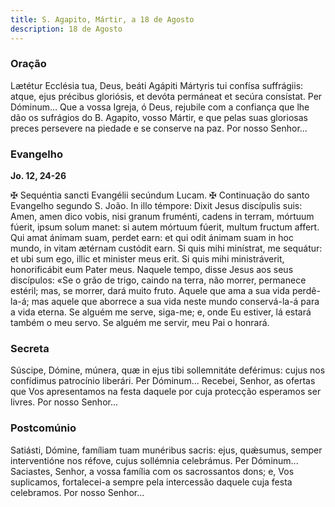 ```yaml
---
title: S. Agapito, Mártir, a 18 de Agosto
description: 18 de Agosto
---
```


### Oração

<div class="side-by-side not-content">
  <span>
    Lætétur Ecclésia tua, Deus, beáti Agápiti Mártyris tui confísa suffrágiis: atque, ejus précibus
    gloriósis, et devóta permáneat et secúra consístat. Per Dóminum...
  </span>
  <span>
    Que a vossa Igreja, ó Deus, rejubile com a confiança que lhe dão os sufrágios do B. Agapito,
    vosso Mártir, e que pelas suas gloriosas preces persevere na piedade e se conserve na paz. Por
    nosso Senhor...
  </span>
</div>

### Evangelho

**Jo. 12, 24-26**

<div class="side-by-side not-content">
  <span>
    <span class="text-red-500">✠</span> Sequéntia sancti Evangélii secúndum Lucam.
  </span>
  <span>
    <span class="text-red-500">✠</span> Continuação do santo Evangelho segundo S. João.
  </span>
  <span>
    In illo témpore: Dixit Jesus discípulis suis: Amen, amen dico vobis, nisi granum fruménti,
    cadens in terram, mórtuum fúerit, ipsum solum manet: si autem mórtuum fúerit, multum fructum
    affert. Qui amat ánimam suam, perdet earn: et qui odit ánimam suam in hoc mundo, in vitam
    ætérnam custódit earn. Si quis mihi minístrat, me sequátur: et ubi sum ego, illic et minister
    meus erit. Si quis mihi ministráverit, honorificábit eum Pater meus.
  </span>
  <span>
    Naquele tempo, disse Jesus aos seus discípulos: «Se o grão de trigo, caindo na terra, não
    morrer, permanece estéril; mas, se morrer, dará muito fruto. Aquele que ama a sua vida
    perdê-la-á; mas aquele que aborrece a sua vida neste mundo conservá-la-á para a vida eterna. Se
    alguém me serve, siga-me; e, onde Eu estiver, lá estará também o meu servo. Se alguém me servir,
    meu Pai o honrará.
  </span>
</div>

### Secreta

<div class="side-by-side not-content">
  <span>
    Súscipe, Dómine, múnera, quæ in ejus tibi sollemnitáte deférimus: cujus nos confídimus
    patrocínio liberári. Per Dóminum...
  </span>
  <span>
    Recebei, Senhor, as ofertas que Vos apresentamos na festa daquele por cuja protecção esperamos
    ser livres. Por nosso Senhor...
  </span>
</div>

### Postcomúnio

<div class="side-by-side not-content">
  <span>
    Satiásti, Dómine, famíliam tuam munéribus sacris: ejus, quǽsumus, semper interventióne nos
    réfove, cujus sollémnia celebrámus. Per Dóminum...
  </span>
  <span>
    Saciastes, Senhor, a vossa família com os sacrossantos dons; e, Vos suplicamos, fortalecei-a
    sempre pela intercessão daquele cuja festa celebramos. Por nosso Senhor...
  </span>
</div>

